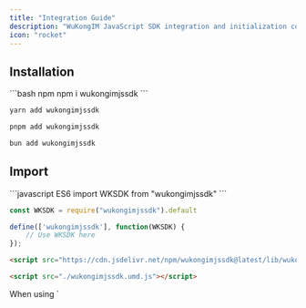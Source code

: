 ```yaml
---
title: "Integration Guide"
description: "WuKongIM JavaScript SDK integration and initialization configuration guide"
icon: "rocket"
---
```


## Installation

<CodeGroup>
```bash npm
npm i wukongimjssdk
```

```bash yarn
yarn add wukongimjssdk
```

```bash pnpm
pnpm add wukongimjssdk
```

```bash bun
bun add wukongimjssdk
```
</CodeGroup>

## Import

<CodeGroup>
```javascript ES6
import WKSDK from "wukongimjssdk"
```

```javascript CommonJS
const WKSDK = require("wukongimjssdk").default
```

```javascript AMD
define(['wukongimjssdk'], function(WKSDK) {
    // Use WKSDK here
});
```

```html Browser CDN
<script src="https://cdn.jsdelivr.net/npm/wukongimjssdk@latest/lib/wukongimjssdk.umd.js"></script>
```

```html Browser Local
<script src="./wukongimjssdk.umd.js"></script>
```
</CodeGroup>

<Note>
When using `<script>` tag import, you must add the `wk` prefix, for example `wk.WKSDK.shared()`
</Note>

## Basic Setup

### Initialize SDK

```javascript
// Get SDK instance
const sdk = WKSDK.shared();

// Configure SDK
sdk.config({
    addr: "ws://your-server.com:5200",  // WebSocket server address
    apiURL: "http://your-api-server.com", // API server address
    uploadURL: "http://your-upload-server.com", // File upload server address
    uid: "user123",                     // User ID
    token: "user-auth-token"            // User authentication token
});
```

### TypeScript Support

If you're using TypeScript, install the type definitions:

```bash
npm install --save-dev @types/wukongimjssdk
```

Then import with types:

```typescript
import WKSDK, { WKMessage, WKChannel, WKChannelType } from "wukongimjssdk";

const sdk = WKSDK.shared();
```

## Configuration Options

### Basic Configuration

```javascript
const sdk = WKSDK.shared();

sdk.config({
    // Required settings
    addr: "ws://your-server.com:5200",
    uid: "user123",
    token: "user-auth-token",
    
    // Optional settings
    apiURL: "http://your-api-server.com",
    uploadURL: "http://your-upload-server.com",
    
    // Connection settings
    heartbeatInterval: 30000,           // Heartbeat interval (ms)
    reconnectInterval: 5000,            // Reconnect interval (ms)
    maxReconnectAttempts: 10,           // Max reconnect attempts
    
    // Debug settings
    debug: true,                        // Enable debug mode
    logLevel: "debug",                  // Log level: debug, info, warn, error
    
    // Storage settings
    enableLocalStorage: true,           // Enable local storage
    storagePrefix: "wk_",              // Storage key prefix
    
    // Message settings
    messageRetryCount: 3,               // Message retry count
    messageTimeout: 30000,              // Message timeout (ms)
});
```

### Advanced Configuration

```javascript
sdk.config({
    // Custom headers for API requests
    headers: {
        "Custom-Header": "value",
        "Authorization": "Bearer token"
    },
    
    // Custom WebSocket protocols
    protocols: ["wukongim"],
    
    // Custom message handlers
    messageHandlers: {
        1: (message) => { /* Handle text messages */ },
        2: (message) => { /* Handle image messages */ }
    },
    
    // Custom error handler
    errorHandler: (error) => {
        console.error("SDK Error:", error);
    },
    
    // Custom connection state handler
    connectionStateHandler: (state) => {
        console.log("Connection state:", state);
    }
});
```

## Framework Integration

### React Integration

```jsx
import React, { useEffect, useState } from 'react';
import WKSDK from 'wukongimjssdk';

function ChatApp() {
    const [sdk, setSdk] = useState(null);
    const [connected, setConnected] = useState(false);
    
    useEffect(() => {
        const sdkInstance = WKSDK.shared();
        
        // Configure SDK
        sdkInstance.config({
            addr: "ws://your-server.com:5200",
            uid: "user123",
            token: "user-auth-token"
        });
        
        // Listen for connection events
        sdkInstance.connectionManager.addConnectStatusListener((status) => {
            setConnected(status === 'connected');
        });
        
        // Listen for messages
        sdkInstance.chatManager.addMessageListener((message) => {
            console.log('New message:', message);
        });
        
        setSdk(sdkInstance);
        
        // Connect
        sdkInstance.connectionManager.connect();
        
        // Cleanup
        return () => {
            sdkInstance.connectionManager.disconnect();
        };
    }, []);
    
    return (
        <div>
            <h1>Chat App</h1>
            <p>Status: {connected ? 'Connected' : 'Disconnected'}</p>
        </div>
    );
}
```

### Vue Integration

```vue
<template>
  <div>
    <h1>Chat App</h1>
    <p>Status: {{ connected ? 'Connected' : 'Disconnected' }}</p>
  </div>
</template>

<script>
import WKSDK from 'wukongimjssdk';

export default {
  name: 'ChatApp',
  data() {
    return {
      sdk: null,
      connected: false
    };
  },
  mounted() {
    this.initSDK();
  },
  beforeUnmount() {
    if (this.sdk) {
      this.sdk.connectionManager.disconnect();
    }
  },
  methods: {
    initSDK() {
      this.sdk = WKSDK.shared();
      
      // Configure SDK
      this.sdk.config({
        addr: "ws://your-server.com:5200",
        uid: "user123",
        token: "user-auth-token"
      });
      
      // Listen for connection events
      this.sdk.connectionManager.addConnectStatusListener((status) => {
        this.connected = status === 'connected';
      });
      
      // Listen for messages
      this.sdk.chatManager.addMessageListener((message) => {
        console.log('New message:', message);
      });
      
      // Connect
      this.sdk.connectionManager.connect();
    }
  }
};
</script>
```

### Angular Integration

```typescript
import { Component, OnInit, OnDestroy } from '@angular/core';
import WKSDK from 'wukongimjssdk';

@Component({
  selector: 'app-chat',
  template: `
    <h1>Chat App</h1>
    <p>Status: {{ connected ? 'Connected' : 'Disconnected' }}</p>
  `
})
export class ChatComponent implements OnInit, OnDestroy {
  private sdk: any;
  connected = false;
  
  ngOnInit() {
    this.initSDK();
  }
  
  ngOnDestroy() {
    if (this.sdk) {
      this.sdk.connectionManager.disconnect();
    }
  }
  
  private initSDK() {
    this.sdk = WKSDK.shared();
    
    // Configure SDK
    this.sdk.config({
      addr: "ws://your-server.com:5200",
      uid: "user123",
      token: "user-auth-token"
    });
    
    // Listen for connection events
    this.sdk.connectionManager.addConnectStatusListener((status: string) => {
      this.connected = status === 'connected';
    });
    
    // Listen for messages
    this.sdk.chatManager.addMessageListener((message: any) => {
      console.log('New message:', message);
    });
    
    // Connect
    this.sdk.connectionManager.connect();
  }
}
```

## Environment Support

### Browser Environment

```javascript
// Check if running in browser
if (typeof window !== 'undefined') {
    // Browser-specific configuration
    sdk.config({
        enableLocalStorage: true,
        storagePrefix: "wk_browser_"
    });
}
```

### Node.js Environment

```javascript
// Check if running in Node.js
if (typeof process !== 'undefined' && process.versions && process.versions.node) {
    // Node.js-specific configuration
    sdk.config({
        enableLocalStorage: false, // Use file system instead
        storagePrefix: "wk_node_"
    });
}
```

### Webpack Configuration

If you're using Webpack, you might need to configure it for the SDK:

```javascript
// webpack.config.js
module.exports = {
  // ... other config
  resolve: {
    fallback: {
      "buffer": require.resolve("buffer"),
      "crypto": require.resolve("crypto-browserify"),
      "stream": require.resolve("stream-browserify")
    }
  },
  plugins: [
    new webpack.ProvidePlugin({
      Buffer: ['buffer', 'Buffer'],
    }),
  ]
};
```

## Verification

Test your integration with this simple verification:

```javascript
// Test SDK initialization
const sdk = WKSDK.shared();
console.log('SDK instance:', sdk);

// Test configuration
sdk.config({
    addr: "ws://test-server.com:5200",
    uid: "test-user",
    token: "test-token"
});

// Test managers
console.log('Chat Manager:', sdk.chatManager);
console.log('Connection Manager:', sdk.connectionManager);
console.log('Channel Manager:', sdk.channelManager);

// Test connection (optional)
sdk.connectionManager.addConnectStatusListener((status) => {
    console.log('Connection status:', status);
});

// Uncomment to test actual connection
// sdk.connectionManager.connect();
```

## Next Steps

<CardGroup cols={2}>
  <Card
    title="Basic Features"
    icon="foundation"
    href="/en/sdk/wukongim/javascript/base"
  >
    Learn basic SDK functionality usage
  </Card>
  <Card
    title="Chat Management"
    icon="message-circle"
    href="/en/sdk/wukongim/javascript/chat"
  >
    Implement message sending and receiving
  </Card>
  <Card
    title="Channel Management"
    icon="hash"
    href="/en/sdk/wukongim/javascript/channel"
  >
    Manage channels and groups
  </Card>
  <Card
    title="Conversation Management"
    icon="users"
    href="/en/sdk/wukongim/javascript/conversation"
  >
    Handle conversation lists
  </Card>
</CardGroup>

